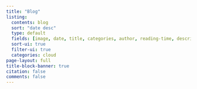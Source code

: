 ```yaml
---
title: "Blog"
listing:
  contents: blog
  sort: "date desc"
  type: default
  fields: [image, date, title, categories, author, reading-time, description]
  sort-ui: true
  filter-ui: true
  categories: cloud
page-layout: full
title-block-banner: true
citation: false
comments: false
---
```

